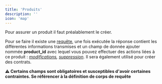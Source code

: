 ```yaml
---
title: 'Produits'
description: ''
icon: 'map'
---
```


Pour assurer un produit il faut préalablement le créer.

Pour se faire il existe une [requête](/api#tag/Products), une fois exécutée la réponse contient les différentes informations
transmises et un champ de donnée ajouter nommée __product_id__ avec lequel vous pouvez effectuer des actions liées à ce
produit : _[modifications](/api#tag/Products/paths/~1products_2_0~1%7Bproduct_id%7D/patch), [suppression](/api#tag/Products/paths/~1products_2_0~1%7Bproduct_id%7D/delete)_. Il sera également utilisé pour créer des contrats.

**⚠️ Certains champs sont obligatoires et susceptibles d'avoir certaines contraintes. Se référencer à la définition de corps de requête**
